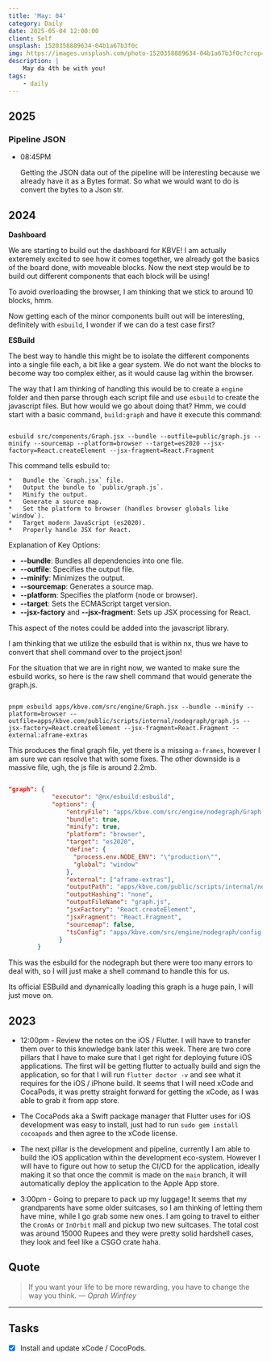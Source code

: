 ```yaml
---
title: 'May: 04'
category: Daily
date: 2025-05-04 12:00:00
client: Self
unsplash: 1520358889634-04b1a67b3f0c
img: https://images.unsplash.com/photo-1520358889634-04b1a67b3f0c?crop=entropy&cs=srgb&fm=jpg&ixid=MnwzNjM5Nzd8MHwxfHJhbmRvbXx8fHx8fHx8fDE2ODE3NDg2ODY&ixlib=rb-4.0.3&q=85
description: |
    May da 4th be with you!
tags:
    - daily
---
```


## 2025

### Pipeline JSON

-	08:45PM

	Getting the JSON data out of the pipeline will be interesting because we already have it as a Bytes format.
	So what we would want to do is convert the bytes to a Json str.

## 2024

**Dashboard**

We are starting to build out the dashboard for KBVE!
I am actually exteremely excited to see how it comes together, we already got the basics of the board done, with moveable blocks.
Now the next step would be to build out different components that each block will be using!

To avoid overloading the browser, I am thinking that we stick to around 10 blocks, hmm.

Now getting each of the minor components built out will be interesting, definitely with `esbuild`, I wonder if we can do a test case first?

**ESBuild**

The best way to handle this might be to isolate the different components into a single file each, a bit like a gear system.
We do not want the blocks to become way too complex either, as it would cause lag within the browser.

The way that I am thinking of handling this would be to create a `engine` folder and then parse through each script file and use `esbuild` to create the javascript files.
But how would we go about doing that? Hmm, we could start with a basic command, `build:graph` and have it execute this command:

```shell

esbuild src/components/Graph.jsx --bundle --outfile=public/graph.js --minify --sourcemap --platform=browser --target=es2020 --jsx-factory=React.createElement --jsx-fragment=React.Fragment

```

This command tells esbuild to:
    
    *   Bundle the `Graph.jsx` file.
    *   Output the bundle to `public/graph.js`.
    *   Minify the output.
    *   Generate a source map.
    *   Set the platform to browser (handles browser globals like `window`).
    *   Target modern JavaScript (es2020).
    *   Properly handle JSX for React.

Explanation of Key Options:

*   **\--bundle**: Bundles all dependencies into one file.
*   **\--outfile**: Specifies the output file.
*   **\--minify**: Minimizes the output.
*   **\--sourcemap**: Generates a source map.
*   **\--platform**: Specifies the platform (node or browser).
*   **\--target**: Sets the ECMAScript target version.
*   **\--jsx-factory** and **\--jsx-fragment**: Sets up JSX processing for React.

This aspect of the notes could be added into the javascript library.

I am thinking that we utilize the esbuild that is within nx, thus we have to convert that shell command over to the project.json!

For the situation that we are in right now, we wanted to make sure the esbuild works, so here is the raw shell command that would generate the graph.js.

```shell

pnpm esbuild apps/kbve.com/src/engine/Graph.jsx --bundle --minify --platform=browser --outfile=apps/kbve.com/public/scripts/internal/nodegraph/graph.js --jsx-factory=React.createElement --jsx-fragment=React.Fragment --external:aframe-extras

```

This produces the final graph file, yet there is a missing `a-frames`, however I am sure we can resolve that with some fixes.
The other downside is a massive file, ugh, the js file is around 2.2mb.

```json

"graph": {
			"executor": "@nx/esbuild:esbuild",
			"options": {
				"entryFile": "apps/kbve.com/src/engine/nodegraph/Graph.jsx",
				"bundle": true,
				"minify": true,
				"platform": "browser",
				"target": "es2020",
				"define": {
				  "process.env.NODE_ENV": "\"production\"",
				  "global": "window"
				},
				"external": ["aframe-extras"],
				"outputPath": "apps/kbve.com/public/scripts/internal/nodegraph",
				"outputHashing": "none",
				"outputFileName": "graph.js",
				"jsxFactory": "React.createElement",
				"jsxFragment": "React.Fragment",
				"sourcemap": false,
				"tsConfig": "apps/kbve.com/src/engine/nodegraph/config.json"
			  }
		}
```

This was the esbuild for the nodegraph but there were too many errors to deal with, so I will just make a shell command to handle this for us.

Its official ESBuild and dynamically loading this graph is a huge pain, I will just move on.

## 2023

- 12:00pm - Review the notes on the iOS / Flutter. I will have to transfer them over to this knowledge bank later this week. There are two core pillars that I have to make sure that I get right for deploying future iOS applications. The first will be getting flutter to actually build and sign the application, so for that I will run `flutter doctor -v` and see what it requires for the iOS / iPhone build. It seems that I will need xCode and CocaPods, it was pretty straight forward for getting the xCode, as I was able to grab it from app store.

- The CocaPods aka a Swift package manager that Flutter uses for iOS development was easy to install, just had to run `sudo gem install cocoapods` and then agree to the xCode license.

- The next pillar is the development and pipeline, currently I am able to build the iOS application within the development eco-system. However I will have to figure out how to setup the CI/CD for the application, ideally making it so that once the commit is made on the `main` branch, it will automatically deploy the application to the Apple App store.

- 3:00pm - Going to prepare to pack up my luggage! It seems that my grandparents have some older suitcases, so I am thinking of letting them have mine, while I go grab some new ones. I am going to travel to either the `CromAs` or `InOrbit` mall and pickup two new suitcases. The total cost was around 15000 Rupees and they were pretty solid hardshell cases, they look and feel like a CSGO crate haha.

## Quote

> If you want your life to be more rewarding, you have to change the way you think.
> — <cite>Oprah Winfrey</cite>

---

## Tasks

- [x] Install and update xCode / CocoPods.